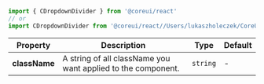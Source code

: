 
```jsx
import { CDropdownDivider } from '@coreui/react'
// or
import CDropdownDivider from '@coreui/react//Users/lukaszholeczek/CoreUI/@coreui/react/packages/coreui-react/src/components/dropdown/CDropdownDivider'
```

| Property | Description | Type | Default |
| --- | --- | --- | --- |
| **className** | A string of all className you want applied to the component. | `string` | - |
